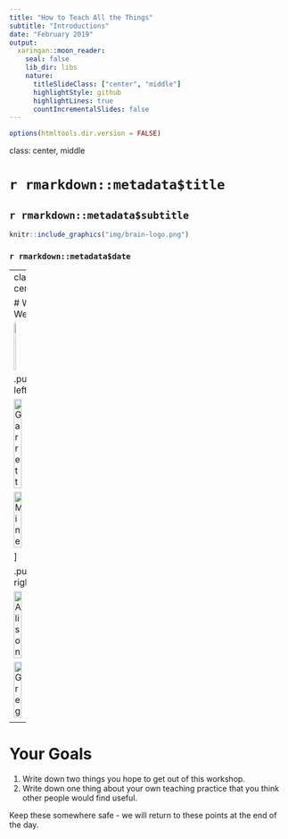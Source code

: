 ```yaml
---
title: "How to Teach All the Things"
subtitle: "Introductions"
date: "February 2019"
output:
  xaringan::moon_reader:
    seal: false
    lib_dir: libs
    nature:
      titleSlideClass: ["center", "middle"]
      highlightStyle: github
      highlightLines: true
      countIncrementalSlides: false
---
```


```r
options(htmltools.dir.version = FALSE)
```

class: center, middle

# `r rmarkdown::metadata$title`

## `r rmarkdown::metadata$subtitle`

```r
knitr::include_graphics("img/brain-logo.png")
```

### `r rmarkdown::metadata$date`



---
class: center

# Who We Are


<img src="img/carl.png" width="25%" alt="Carl" />

.pull-left[

<img src="img/garrett.png" width="50%" alt="Garrett" />

<img src="img/mine.png" width="50%" alt="Mine" />

]

.pull-right[

<img src="img/alison.png" width="50%" alt="Alison" />

<img src="img/greg.png" width="50%" alt="Greg" />
]

---

# Your Goals

1. Write down two things you hope to get out of this workshop.
1. Write down one thing about your own teaching practice that you think other people would find useful.

Keep these somewhere safe - we will return to these points at the end of the day.
